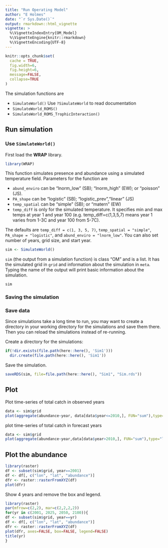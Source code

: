 ```yaml
---
title: "Run Operating Model"
author: "E Holmes"
date: "`r Sys.Date()`"
output: rmarkdown::html_vignette
vignette: >
  %\VignetteIndexEntry{OM_Model}
  %\VignetteEngine{knitr::rmarkdown}
  %\VignetteEncoding{UTF-8}
---
```


```r
knitr::opts_chunk$set(
  cache = TRUE,
  fig.width=6,
  fig.height=6,
  message=FALSE,
  collapse=TRUE
)
```

The simulation functions are

* `SimulateWorld()` Use `?SimulateWorld` to read documentation
* `SimulateWorld_ROMS()`
* `SimulateWorld_ROMS_TrophicInteraction()`

## Run simulation

### Use `SimulateWorld()`

First load the **WRAP** library.

```r
library(WRAP)
```

This function simulates presence and abundance using a simulated temperature field.  Parameters for the function are 

* `abund_enviro` can be "lnorm_low" (SB); "lnorm_high" (EW); or "poisson" (JS).
* `PA_shape` can be "logistic" (SB); "logistic_prev","linear" (JS)
* `temp_spatial` can be "simple" (SB); or "matern" (EW)
* `temp_diff` is only for the simulated temperature. It specifies min and max temps at year 1 and year 100 (e.g. temp_diff=c(1,3,5,7) means year 1 varies from 1-3C and year 100 from 5-7C). 

The defaults are  `temp_diff = c(1, 3, 5, 7)`, `temp_spatial = "simple"`, `PA_shape = "logistic"`, and `abund_enviro = "lnorm_low"`.  You can also set number of years, grid size, and start year.

```r
sim <- SimulateWorld()
```

`sim` (the output from a simulation function) is class "OM" and is a list. It has the simulated grid in `grid` and information about the simulation in `meta`. Typing the name of the output will print basic information about the simulation.

```r
sim
```

### Saving the simulation

### Save data

Since simulations take a long time to run, you may want to create a directory in your working directory for the simulations and save them there. Then you can reload the simulations instead of re-running.

Create a directory for the simulations:

```r
if(!dir.exists(file.path(here::here(), 'Sim1')))
  dir.create(file.path(here::here(), 'Sim1'))
```

Save the simulation.

```r
saveRDS(sim, file=file.path(here::here(), "Sim1", "Sim.rds"))
```

## Plot

Plot time-series of total catch in observed years

```r
data <- sim$grid
plot(aggregate(abundance~year, data[data$year<=2010,], FUN="sum"),type="l",ylab="Abundance")
```

plot time-series of total catch in forecast years

```r
data <- sim$grid
plot(aggregate(abundance~year,data[data$year>2010,], FUN="sum"),type="l", ylab="Abundance")
```

## Plot the abundance

```r
library(raster)
df <- subset(sim$grid, year==2001)
df <- df[, c("lon", "lat", "abundance")]
dfr <- raster::rasterFromXYZ(df)      
plot(dfr)
```

Show 4 years and remove the box and legend.
 
```r
library(raster)
par(mfrow=c(2,2), mar=c(2,2,2,2))
for(yr in c(2001, 2025, 2050, 2100)){
df <- subset(sim$grid, year==yr)
df <- df[, c("lon", "lat", "abundance")]
dfr <- raster::rasterFromXYZ(df)      
plot(dfr, axes=FALSE, box=FALSE, legend=FALSE)
title(yr)
}
```


